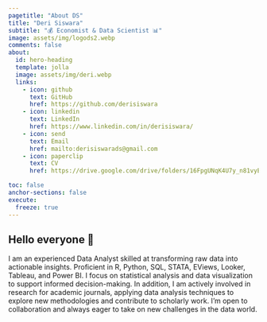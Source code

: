 ```yaml
---
pagetitle: "About DS"
title: "Deri Siswara"
subtitle: "💰 Economist & Data Scientist 📊"
image: assets/img/logods2.webp
comments: false
about:
  id: hero-heading
  template: jolla
  image: assets/img/deri.webp
  links:
    - icon: github
      text: GitHub
      href: https://github.com/derisiswara
    - icon: linkedin
      text: LinkedIn
      href: https://www.linkedin.com/in/derisiswara/
    - icon: send
      text: Email
      href: mailto:derisiswarads@gmail.com
    - icon: paperclip
      text: CV
      href: https://drive.google.com/drive/folders/16FpgUNqK4U7y_n81vyEIVv3TYFzhrQC_?usp=sharing

toc: false
anchor-sections: false
execute: 
  freeze: true
---
```


::: {#hero-heading}
:::

## Hello everyone 👋

I am an experienced Data Analyst skilled at transforming raw data into actionable insights. Proficient in R, Python, SQL, STATA, EViews, Looker, Tableau, and Power BI. I focus on statistical analysis and data visualization to support informed decision-making. In addition, I am actively involved in research for academic journals, applying data analysis techniques to explore new methodologies and contribute to scholarly work. I’m open to collaboration and always eager to take on new challenges in the data world.